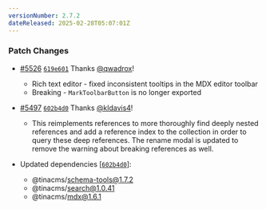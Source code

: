 ```yaml
---
versionNumber: 2.7.2
dateReleased: 2025-02-28T05:07:01Z
---
```


### Patch Changes

-   [#5526](https://github.com/tinacms/tinacms/pull/5526) [`619e601`](https://github.com/tinacms/tinacms/commit/619e6010d6f95d893e980952bef64f747808c956) Thanks [@qwadrox](https://github.com/qwadrox)!
    - Rich text editor - fixed inconsistent tooltips in the MDX editor toolbar
    - Breaking - `MarkToolbarButton` is no longer exported

-   [#5497](https://github.com/tinacms/tinacms/pull/5497) [`602b4d0`](https://github.com/tinacms/tinacms/commit/602b4d07f94de4c10d5bb059a5edc49546a2031c) Thanks [@kldavis4](https://github.com/kldavis4)!
    - This reimplements references to more thoroughly find deeply nested references and add a reference index to the collection in order to query these deep references. The rename modal is updated to remove the warning about breaking references as well.

-   Updated dependencies \[[`602b4d0`](https://github.com/tinacms/tinacms/commit/602b4d07f94de4c10d5bb059a5edc49546a2031c)]:
    -   @tinacms/schema-tools@1.7.2
    -   @tinacms/search@1.0.41
    -   @tinacms/mdx@1.6.1

